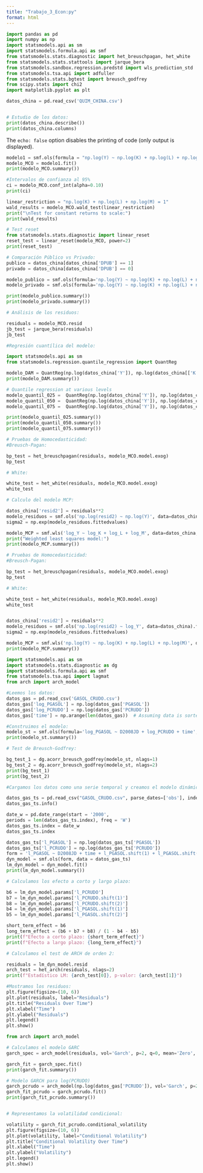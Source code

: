 ---
title: "Trabajo_3_Econ:py"
format: html
---


```{python}
import pandas as pd
import numpy as np
import statsmodels.api as sm
import statsmodels.formula.api as smf
from statsmodels.stats.diagnostic import het_breuschpagan, het_white
from statsmodels.stats.stattools import jarque_bera
from statsmodels.sandbox.regression.predstd import wls_prediction_std
from statsmodels.tsa.api import adfuller
from statsmodels.stats.bgtest import breusch_godfrey
from scipy.stats import chi2
import matplotlib.pyplot as plt

datos_china = pd.read_csv('QUIM_CHINA.csv')


# Estudio de los datos:
print(datos_china.describe())
print(datos_china.columns)
```

The `echo: false` option disables the printing of code (only output is displayed).

```{python}

modelo1 = smf.ols(formula = "np.log(Y) ~ np.log(K) + np.log(L) + np.log(M)", data = datos_china)
modelo_MCO = modelo1.fit()
print(modelo_MCO.summary())
```

```{python}
#Intervalos de confianza al 95%
ci = modelo_MCO.conf_int(alpha=0.10)
print(ci)

```

```{python}
linear_restriction = "np.log(K) + np.log(L) + np.log(M) = 1"
wald_results = modelo_MCO.wald_test(linear_restriction)
print("\nTest for constant returns to scale:")
print(wald_results)


```

```{python}
# Test reset
from statsmodels.stats.diagnostic import linear_reset
reset_test = linear_reset(modelo_MCO, power=2)
print(reset_test)
```

```{python}
# Comparación Público vs Privado:
publico = datos_china[datos_china['DPUB'] == 1]
privado = datos_china[datos_china['DPUB'] == 0]

modelo_publico = smf.ols(formula='np.log(Y) ~ np.log(K) + np.log(L) + np.log(M)', data=publico).fit()
modelo_privado = smf.ols(formula='np.log(Y) ~ np.log(K) + np.log(L) + np.log(M)', data=privado).fit()

print(modelo_publico.summary())
print(modelo_privado.summary())

```

```{python}

# Análisis de los residuos:

residuals = modelo_MCO.resid
jb_test = jarque_bera(residuals)
jb_test
```

```{python}
#Regresión cuantílica del modelo:

import statsmodels.api as sm
from statsmodels.regression.quantile_regression import QuantReg

modelo_DAM = QuantReg(np.log(datos_china['Y']), np.log(datos_china[['K', 'L', 'M']])).fit()
print(modelo_DAM.summary())

# Quantile regression at various levels
modelo_quantil_025 =  QuantReg(np.log(datos_china['Y']), np.log(datos_china[['K', 'L', 'M']])).fit(q=0.25)
modelo_quantil_050 =  QuantReg(np.log(datos_china['Y']), np.log(datos_china[['K', 'L', 'M']])).fit(q=0.5)
modelo_quantil_075 =  QuantReg(np.log(datos_china['Y']), np.log(datos_china[['K', 'L', 'M']])).fit(q=0.75)

print(modelo_quantil_025.summary())
print(modelo_quantil_050.summary())
print(modelo_quantil_075.summary())

```

```{python}

# Pruebas de Homocedasticidad:
#Breusch-Pagan:

bp_test = het_breuschpagan(residuals, modelo_MCO.model.exog)
bp_test

# White:

white_test = het_white(residuals, modelo_MCO.model.exog)
white_test

```

```{python}
# Calculo del modelo MCP:

datos_china['resid2'] = residuals**2
modelo_residuos = smf.ols('np.log(resid2) ~ np.log(Y)', data=datos_china).fit()
sigma2 = np.exp(modelo_residuos.fittedvalues)

modelo_MCP = smf.wls('log_Y ~ log_K + log_L + log_M', data=datos_china, weights=1/sigma2).fit()
print("Weighted least squares model:")
print(modelo_MCP.summary())
```

```{python}

# Pruebas de Homocedasticidad:
#Breusch-Pagan:

bp_test = het_breuschpagan(residuals, modelo_MCO.model.exog)
bp_test

# White:

white_test = het_white(residuals, modelo_MCO.model.exog)
white_test


datos_china['resid2'] = residuals**2
modelo_residuos = smf.ols('np.log(resid2) ~ log_Y', data=datos_china).fit()
sigma2 = np.exp(modelo_residuos.fittedvalues)

modelo_MCP = smf.wls('np.log(Y) ~ np.log(K) + np.log(L) + np.log(M)', data=datos_china, weights=1/sigma2).fit()
print(modelo_MCP.summary())
```

```{python}

import statsmodels.api as sm
import statsmodels.stats.diagnostic as dg
import statsmodels.formula.api as smf
from statsmodels.tsa.api import lagmat
from arch import arch_model

#Leemos los datos:
datos_gas = pd.read_csv('GASOL_CRUDO.csv')
datos_gas['log_PGASOL'] = np.log(datos_gas['PGASOL'])
datos_gas['log_PCRUDO'] = np.log(datos_gas['PCRUDO'])
datos_gas['time'] = np.arange(len(datos_gas))  # Assuming data is sorted by time

#Construimos el modelo:
modelo_st = smf.ols(formula='log_PGASOL ~ D2008JD + log_PCRUDO + time', data=datos_gas).fit()
print(modelo_st.summary())

```

```{python}
# Test de Breusch-Godfrey:

bg_test_1 = dg.acorr_breusch_godfrey(modelo_st, nlags=1)
bg_test_2 = dg.acorr_breusch_godfrey(modelo_st, nlags=2)
print(bg_test_1)
print(bg_test_2)
```

```{python}

#Cargamos los datos como una serie temporal y creamos el modelo dinámico:

datos_gas_ts = pd.read_csv("GASOL_CRUDO.csv", parse_dates=['obs'], index_col='obs')
datos_gas_ts.info()

date_w = pd.date_range(start = '2000', 
periods = len(datos_gas_ts.index), freq = 'W')
datos_gas_ts.index = date_w
datos_gas_ts.index

datos_gas_ts['l_PGASOL'] = np.log(datos_gas_ts['PGASOL'])
datos_gas_ts['l_PCRUDO'] = np.log(datos_gas_ts['PCRUDO'])
form = 'l_PGASOL ~ D2008JD + time + l_PGASOL.shift(1) + l_PGASOL.shift(2) + l_PCRUDO + l_PCRUDO.shift(1) + l_PCRUDO.shift(2)'
dyn_model = smf.ols(form, data = datos_gas_ts)
lm_dyn_model = dyn_model.fit()
print(lm_dyn_model.summary())

```

```{python}
# Calculamos los efecto a corto y largo plazo:

b6 = lm_dyn_model.params['l_PCRUDO']
b7 = lm_dyn_model.params['l_PCRUDO.shift(1)']
b8 = lm_dyn_model.params['l_PCRUDO.shift(2)']
b4 = lm_dyn_model.params['l_PGASOL.shift(1)']
b5 = lm_dyn_model.params['l_PGASOL.shift(2)']

short_term_effect = b6
long_term_effect = (b6 + b7 + b8) / (1 - b4 - b5)
print(f"Efecto a corto plazo: {short_term_effect}")
print(f"Efecto a largo plazo: {long_term_effect}")

```

```{python}
# Calculamos el test de ARCH de orden 2:

residuals = lm_dyn_model.resid
arch_test = het_arch(residuals, nlags=2)
print(f"Estadístico LM: {arch_test[0]}, p-valor: {arch_test[1]}")

#Mostramos los residuos:
plt.figure(figsize=(10, 6))
plt.plot(residuals, label="Residuals")
plt.title("Residuals Over Time")
plt.xlabel("Time")
plt.ylabel("Residuals")
plt.legend()
plt.show()

```

```{python}

from arch import arch_model

# Calculamos el modelo GARC
garch_spec = arch_model(residuals, vol='Garch', p=2, q=0, mean='Zero', dist='normal')

garch_fit = garch_spec.fit()
print(garch_fit.summary())

# Modelo GARCH para log(PCRUDO)
garch_pcrudo = arch_model(np.log(datos_gas['PCRUDO']), vol='Garch', p=2, q=0, mean='Zero', dist='normal')
garch_fit_pcrudo = garch_pcrudo.fit()
print(garch_fit_pcrudo.summary())


# Representamos la volatilidad condicional:

volatility = garch_fit_pcrudo.conditional_volatility
plt.figure(figsize=(10, 6))
plt.plot(volatility, label="Conditional Volatility")
plt.title("Conditional Volatility Over Time")
plt.xlabel("Time")
plt.ylabel("Volatility")
plt.legend()
plt.show()
```
